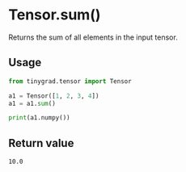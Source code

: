 # Tensor.sum()

Returns the sum of all elements in the input tensor.

## Usage
```python copy
from tinygrad.tensor import Tensor

a1 = Tensor([1, 2, 3, 4])
a1 = a1.sum()

print(a1.numpy())
```

## Return value
```bash
10.0
```